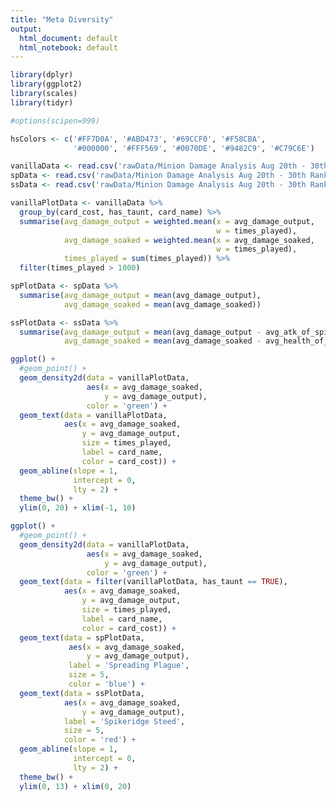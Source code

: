 ```yaml
---
title: "Meta Diversity"
output:
  html_document: default
  html_notebook: default
---
```


```r
library(dplyr)
library(ggplot2)
library(scales)
library(tidyr)

#options(scipen=999)

hsColors <- c('#FF7D0A', '#ABD473', '#69CCF0', '#F58CBA',
              '#000000', '#FFF569', '#0070DE', '#9482C9', '#C79C6E')

vanillaData <- read.csv('rawData/Minion Damage Analysis Aug 20th - 30th Rank 1 - 4 - All Vanilla Minions.csv')
spData <- read.csv('rawData/Minion Damage Analysis Aug 20th - 30th Rank 1 - 4 - Spreading Plague.csv')
ssData <- read.csv('rawData/Minion Damage Analysis Aug 20th - 30th Rank 1 - 4 - Spikeridged Steed.csv')

vanillaPlotData <- vanillaData %>%
  group_by(card_cost, has_taunt, card_name) %>%
  summarise(avg_damage_output = weighted.mean(x = avg_damage_output, 
                                              w = times_played),
            avg_damage_soaked = weighted.mean(x = avg_damage_soaked, 
                                              w = times_played),
            times_played = sum(times_played)) %>%
  filter(times_played > 1000)

spPlotData <- spData %>%
  summarise(avg_damage_output = mean(avg_damage_output),
            avg_damage_soaked = mean(avg_damage_soaked))

ssPlotData <- ssData %>%
  summarise(avg_damage_output = mean(avg_damage_output - avg_atk_of_spikeridged_target),
            avg_damage_soaked = mean(avg_damage_soaked - avg_health_of_spikeridged_target))
```

```r
ggplot() +
  #geom_point() +
  geom_density2d(data = vanillaPlotData,
                 aes(x = avg_damage_soaked,
                     y = avg_damage_output),
                 color = 'green') +
  geom_text(data = vanillaPlotData,
            aes(x = avg_damage_soaked,
                y = avg_damage_output,
                size = times_played,
                label = card_name,
                color = card_cost)) +
  geom_abline(slope = 1,
              intercept = 0,
              lty = 2) +
  theme_bw() +
  ylim(0, 20) + xlim(-1, 10)
```

```r
ggplot() +
  #geom_point() +
  geom_density2d(data = vanillaPlotData,
                 aes(x = avg_damage_soaked,
                     y = avg_damage_output),
                 color = 'green') +
  geom_text(data = filter(vanillaPlotData, has_taunt == TRUE),
            aes(x = avg_damage_soaked,
                y = avg_damage_output,
                size = times_played,
                label = card_name,
                color = card_cost)) +
  geom_text(data = spPlotData,
             aes(x = avg_damage_soaked, 
                 y = avg_damage_output),
             label = 'Spreading Plague',
             size = 5,
             color = 'blue') +
  geom_text(data = ssPlotData,
            aes(x = avg_damage_soaked, 
                y = avg_damage_output),
            label = 'Spikeridge Steed',
            size = 5,
            color = 'red') +
  geom_abline(slope = 1,
              intercept = 0,
              lty = 2) +
  theme_bw() +
  ylim(0, 13) + xlim(0, 20)
```
